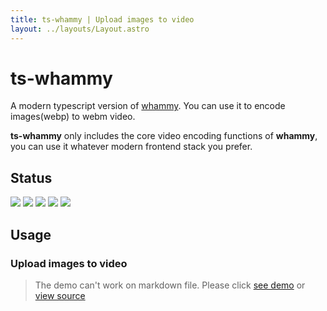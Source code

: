 ```yaml
---
title: ts-whammy | Upload images to video
layout: ../layouts/Layout.astro
---
```



# ts-whammy

A modern typescript version of [whammy](https://github.com/antimatter15/whammy). You can use it to encode images(webp) to webm video.

**ts-whammy** only includes the core video encoding functions of **whammy**, you can use it whatever modern frontend stack you prefer.

## Status
[![](https://img.shields.io/npm/v/ts-whammy)](https://www.npmjs.com/package/ts-whammy)
[![](https://img.shields.io/npm/dm/ts-whammy.svg)](https://npmcharts.com/compare/ts-whammy?minimal=true)
[![](https://github.com/akimyou/ts-whammy/actions/workflows/main.yml/badge.svg)](https://github.com/Akimyou/ts-whammy/actions)
[![](https://codecov.io/gh/Akimyou/ts-whammy/branch/master/graph/badge.svg)](https://codecov.io/gh/Akimyou/ts-whammy)
[![](https://img.shields.io/npm/l/ts-whammy)](https://www.npmjs.com/package/ts-whammy)

## Usage

### Upload images to video

<Demo1 client:visible/>

> The demo can't work on markdown file. Please click [see demo](https://akimyou.github.io/ts-whammy/demo1) or [view source](https://github.com/Akimyou/ts-whammy/blob/master/site/components/Demo1.tsx)
